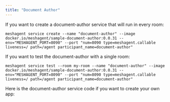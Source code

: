```yaml
---
title: "Document Author"
---
```


If you want to create a document-author service that will run in every room:
```
meshagent service create --name "document-author" --image docker.io/meshagent/sample-document-author:0.0.31 --env="MESHAGENT_PORT=8090" --port "num=8090 type=meshagent.callable liveness=/ path=/agent participant_name=document-author"
```

If you want to test the document-author with a single room:
```
meshagent service test --room my-room --name "document-author" --image docker.io/meshagent/sample-document-author:0.0.31 --env="MESHAGENT_PORT=8090" --port "num=8090 type=meshagent.callable liveness=/ path=/agent participant_name=document-author"
```

Here is the document-author service code if you want to create your own app:

<CodeGroup>
    <Main />
</CodeGroup>

